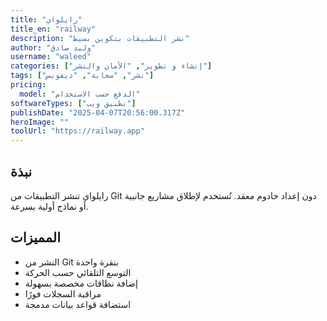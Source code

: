---
title: "رايلواي"
title_en: "railway"
description: "نشر التطبيقات بتكوين بسيط"
author: "وليد صادق"
username: "waleed"
categories: ["إنشاء و تطوير", "الأمان والنشر"]
tags: ["نشر", "سحابة", "ديفوبس"]
pricing:
  model: "الدفع حسب الاستخدام"
softwareTypes: ["تطبيق ويب"]
publishDate: "2025-04-07T20:56:00.317Z"
heroImage: ""
toolUrl: "https://railway.app"
---
## نبذة
رايلواي تنشر التطبيقات من Git دون إعداد خادوم معقد. تُستخدم لإطلاق مشاريع جانبية أو نماذج أولية بسرعة.

## المميزات
- النشر من Git بنقرة واحدة
- التوسع التلقائي حسب الحركة
- إضافة نطاقات مخصصة بسهولة
- مراقبة السجلات فورًا
- استضافة قواعد بيانات مدمجة